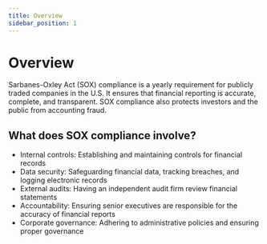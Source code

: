 ```yaml
---
title: Overview
sidebar_position: 1
---
```


# Overview

Sarbanes-Oxley Act (SOX) compliance is a yearly requirement for publicly traded companies in the U.S. It ensures that financial reporting is accurate, complete, and transparent. SOX compliance also protects investors and the public from accounting fraud.

## What does SOX compliance involve?

* Internal controls: Establishing and maintaining controls for financial records
* Data security: Safeguarding financial data, tracking breaches, and logging electronic records
* External audits: Having an independent audit firm review financial statements
* Accountability: Ensuring senior executives are responsible for the accuracy of financial reports
* Corporate governance: Adhering to administrative policies and ensuring proper governance

